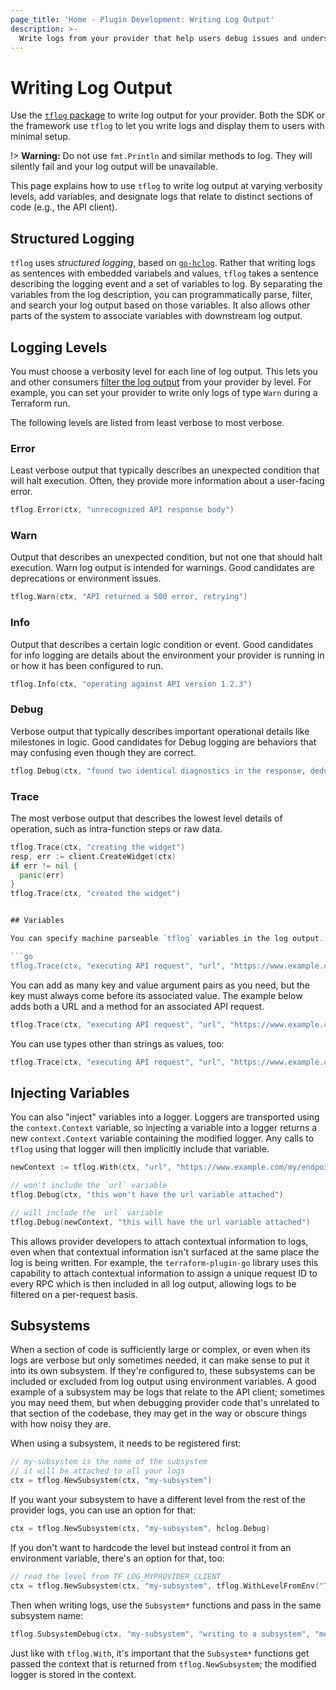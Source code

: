 ```yaml
---
page_title: 'Home - Plugin Development: Writing Log Output'
description: >-
  Write logs from your provider that help users debug issues and understand operations.
---
```


# Writing Log Output

Use the [`tflog` package](https://pkg.go.dev/github.com/hashicorp/terraform-plugin-log/tflog) to write log output for your provider. Both the SDK or the framework use `tflog` to let you write logs and display them to users with minimal setup.

!> **Warning:** Do not use `fmt.Println` and similar methods to log. They will silently fail and your log output will be unavailable.

This page explains how to use `tflog` to write log output at varying verbosity levels, add variables, and designate logs that relate to distinct sections of code (e.g., the API client).

## Structured Logging

`tflog` uses _structured logging_, based on [`go-hclog`](https://pkg.go.dev/github.com/hashicorp/go-hclog). Rather that writing logs as sentences with embedded variabels and values, `tflog` takes a sentence describing the logging event and a set of variables to log. By separating the variables from the log description, you can programmatically parse, filter, and search your log output based on those variables. It also allows other parts of the system to associate variables with downstream log output.

## Logging Levels

You must choose a verbosity level for each line of log output. This lets you and other consumers [filter the log output](/plugin/log/filtering) from your provider by level. For example, you can set your provider to write only logs of type `Warn` during a Terraform run.

The following levels are listed from least verbose to most verbose.

### Error

Least verbose output that typically describes an unexpected condition that will halt execution. Often, they provide more information about a user-facing error.

```go
tflog.Error(ctx, "unrecognized API response body")
```

### Warn

Output that describes an unexpected condition, but not one that should halt execution. Warn log output is intended for warnings. Good candidates are deprecations or environment issues.

```go
tflog.Warn(ctx, "API returned a 500 error, retrying")
```

### Info

Output that describes a certain logic condition or event. Good candidates for info logging are details about the environment your provider is running in or how it has been configured to run.

```go
tflog.Info(ctx, "operating against API version 1.2.3")
```

### Debug

Verbose output that typically describes important operational details like milestones in logic. Good candidates for Debug logging are behaviors that may confusing even though they are correct.

```go
tflog.Debug(ctx, "found two identical diagnostics in the response, deduplicating down to one")
```

### Trace

The most verbose output that describes the lowest level details of operation, such as intra-function steps or raw data.

```go
tflog.Trace(ctx, "creating the widget")
resp, err := client.CreateWidget(ctx)
if err != nil {
  panic(err)
}
tflog.Trace(ctx, "created the widget")


## Variables

You can specify machine parseable `tflog` variables in the log output. To do this, add sets of key and value argument pairs after the log message. The example below adds a URL where a user could visit an API endpoint.

```go
tflog.Trace(ctx, "executing API request", "url", "https://www.example.com/my/endpoint")
```

You can add as many key and value argument pairs as you need, but the key must always come before its associated value. The example below adds both a URL and a method for an associated API request.

```go
tflog.Trace(ctx, "executing API request", "url", "https://www.example.com/my/endpoint", "method", "POST")
```

You can use types other than strings as values, too:

```go
tflog.Trace(ctx, "executing API request", "url", "https://www.example.com/my/endpoint", "method", "POST", "size", 200, "authenticated", true, "headers", map[string][]string{"content-type": []string{"application/json"}})
```

## Injecting Variables

You can also "inject" variables into a logger. Loggers are transported using the `context.Context` variable, so injecting a variable into a logger returns a new `context.Context` variable containing the modified logger. Any calls to `tflog` using that logger will then implicitly include that variable.

```go
newContext := tflog.With(ctx, "url", "https://www.example.com/my/endpoint")

// won't include the `url` variable
tflog.Debug(ctx, "this won't have the url variable attached")

// will include the `url` variable
tflog.Debug(newContext, "this will have the url variable attached")
```

This allows provider developers to attach contextual information to logs, even when that contextual information isn't surfaced at the same place the log is being written. For example, the `terraform-plugin-go` library uses this capability to attach contextual information to assign a unique request ID to every RPC which is then included in all log output, allowing logs to be filtered on a per-request basis.

## Subsystems

When a section of code is sufficiently large or complex, or even when its logs are verbose but only sometimes needed, it can make sense to put it into its own subsystem. If they're configured to, these subsystems can be included or excluded from log output using environment variables. A good example of a subsystem may be logs that relate to the API client; sometimes you may need them, but when debugging provider code that's unrelated to that section of the codebase, they may get in the way or obscure things with how noisy they are.

When using a subsystem, it needs to be registered first:

```go
// my-subsystem is the name of the subsystem
// it will be attached to all your logs
ctx = tflog.NewSubsystem(ctx, "my-subsystem")
```

If you want your subsystem to have a different level from the rest of the provider logs, you can use an option for that:

```go
ctx = tflog.NewSubsystem(ctx, "my-subsystem", hclog.Debug)
```

If you don't want to hardcode the level but instead control it from an environment variable, there's an option for that, too:

```go
// read the level from TF_LOG_MYPROVIDER_CLIENT
ctx = tflog.NewSubsystem(ctx, "my-subsystem", tflog.WithLevelFromEnv("TF_LOG_MYPROVIDER_CLIENT"))
```

Then when writing logs, use the `Subsystem*` functions and pass in the same subsystem name:

```go
tflog.SubsystemDebug(ctx, "my-subsystem", "writing to a subsystem", "meaning_of_life", 42)
```

Just like with `tflog.With`, it's important that the `Subsystem*` functions get passed the context that is returned from `tflog.NewSubsystem`; the modified logger is stored in the context.

